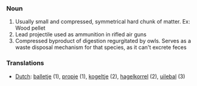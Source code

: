 ===Noun===

#Usually small and compressed, symmetrical hard chunk of matter.  Ex: Wood pellet
#Lead projectile used as ammunition in rifled air guns
#Compressed byproduct of digestion regurgitated by owls.  Serves as a waste disposal mechanism for that species, as it can't excrete feces

===Translations===
*[[Dutch]]: [[balletje]] (1), [[propje]] (1), [[kogeltje]] (2), [[hagelkorrel]] (2), [[uilebal]] (3)